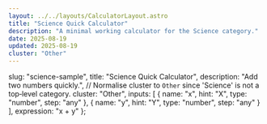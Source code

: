 ```yaml
---
layout: ../../layouts/CalculatorLayout.astro
title: "Science Quick Calculator"
description: "A minimal working calculator for the Science category."
date: 2025-08-19
updated: 2025-08-19
cluster: "Other"
---
```



  slug: "science-sample",
  title: "Science Quick Calculator",
  description: "Add two numbers quickly.",
  // Normalise cluster to `Other` since 'Science' is not a top‑level category.
  cluster: "Other",
  inputs: [
    { name: "x", hint: "X", type: "number", step: "any" },
    { name: "y", hint: "Y", type: "number", step: "any" }
  ],
  expression: "x + y"
};

<Calculator schema={schema} />
